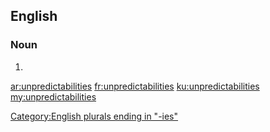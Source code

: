 ==English==

===Noun===
{{head|en|plural}}

# {{plural of|unpredictability|lang=en|nocat=1}}

[[Category:English plurals ending in "-ies"]]

[[ar:unpredictabilities]]
[[fr:unpredictabilities]]
[[ku:unpredictabilities]]
[[my:unpredictabilities]]